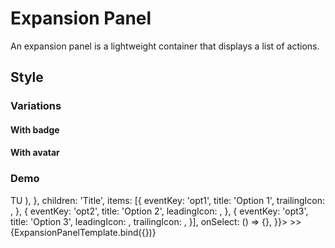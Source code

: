 <!-- ExpansionPanel.mdx -->

<Meta
  title="Onex/Components/ExpansionPanel"
  component={ExpansionPanel}
/>


# Expansion Panel
An expansion panel is a lightweight container that displays a list of actions.

## Style
### Variations

#### With badge
<Canvas>
  <Story height="18rem" name="WithBadge" story={stories.WithBadge} />
</Canvas>

#### With avatar
<Canvas>
  <Story height="18rem" name="WithAvatar" story={stories.WithAvatar} />
</Canvas>


### Demo
<Canvas>
  <Story
    height="18rem"
    name="Demo"
    args={{
      id: 'exp-panel-demo-id',
      dataTestId: 'test-exp-panel-id',
      disabled: false,
      toggle: {
        badge: '100',
        avatar: (
          <Avatar
            size="md"
            hoverDisabled
          >
            TU
          </Avatar>
        ),
      },
      children: 'Title',
      items: [{
          eventKey: 'opt1',
          title: 'Option 1',
          trailingIcon: <Check />,
        },
        {
          eventKey: 'opt2',
          title: 'Option 2',
          leadingIcon: <FileEarmarkCode />,
        },
        {
          eventKey: 'opt3',
          title: 'Option 3',
          leadingIcon: <FileEarmarkCode />,
          trailingIcon: <Check />,
        }],
    onSelect: () => {},
  }}>
    >>
    {ExpansionPanelTemplate.bind({})}
  </Story>
</Canvas>

<ArgsTable story="Demo" />
